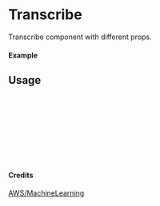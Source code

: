 
<Meta of={Transcribe} title="AWS/MachineLearning/Transcribe" />

# Transcribe

Transcribe component with different props.

#### Example

<Canvas of={Transcribe.Primary} />

## Usage

```ts
import { Transcribe } from "yadl-ui";

const Example = () => {
  return (
      <Transcribe />
  );
};

export default Example;
```

#### Credits
[AWS/MachineLearning](https://aws-icons.com/)
